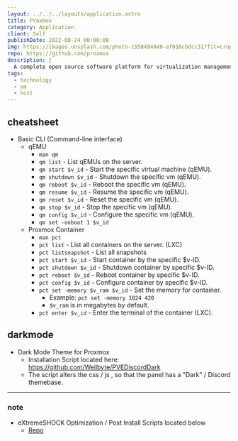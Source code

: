 ```yaml
---
layout: ../../../layouts/application.astro
title: Proxmox
category: Application
client: Self
publishDate: 2022-08-24 00:00:00
img: https://images.unsplash.com/photo-1558494949-ef010cbdcc31?fit=crop&w=1400&h=700&q=75
repo: https://github.com/proxmox
description: |
  A complete open source software platform for virtualization management.
tags:
  - technology
  - vm
  - host
---
```



## cheatsheet

- Basic CLI (Command-line interface)
  - qEMU
    - `man qm`
    - `qm list` - List qEMUs on the server.
    - `qm start $v_id` - Start the specific virtual machine (qEMU).
    - `qm shutdown $v_id` - Shutdown the specific vm (qEMU).
    - `qm reboot $v_id` - Reboot the specific vm (qEMU).
    - `qm resume $v_id` - Resume the specific vm (qEMU).
    - `qm reset $v_id` - Reset the specific vm (qEMU).
    - `qm stop $v_id` - Stop the specific vm (qEMU).
    - `qm config $v_id` - Configure the specific vm (qEMU).
    - `qm set -onboot 1 $v_id`
  - Proxmox Container
    - `man pct`
    - `pct list` - List all containers on the server. (LXC)
    - `pct listsnapshot` - List all snapshots
    - `pct start $v_id` - Start container by the specific $v-ID.
    - `pct shutdown $v_id` - Shutdown container by specific $v-ID.
    - `pct reboot $v_id` - Reboot container by specific $v-ID.
    - `pct config $v_id` - Configure container by specific $v-ID.
    - `pct set -memory $v_ram $v_id` - Set the memory for container.
      - Example:  ```pct set -memory 1024 420```
      - `$v_ram` is in megabytes by default.
    - `pct enter $v_id` - Enter the terminal of the container (LXC).

## darkmode

- Dark Mode Theme for Proxmox
  - Installation Script located here: https://github.com/Weilbyte/PVEDiscordDark
  - The script alters the css / js , so that the panel has a "Dark" / Discord themebase.

***

### note

- eXtremeSHOCK Optimization / Post Install Scripts located below
  - [Repo](https://github.com/extremeshok/xshok-proxmox)
